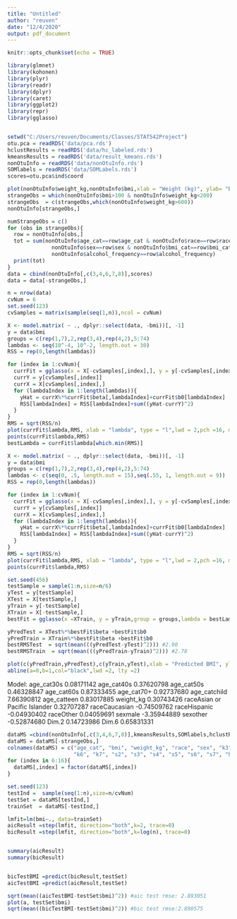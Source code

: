 ```yaml
---
title: "Untitled"
author: "reuven"
date: "12/4/2020"
output: pdf_document
---
```


```r
knitr::opts_chunk$set(echo = TRUE)
```



```r
library(glmnet)
library(kohonen)
library(plyr)
library(readr)
library(dplyr)
library(caret)
library(ggplot2)
library(repr)
library(gglasso)


setwd("C:/Users/reuven/Documents/Classes/STAT542Project")
otu.pca = readRDS('data/pca.rds')
hclustResults = readRDS('data/hc_labeled.rds')
kmeansResults = readRDS('data/result_kmeans.rds')
nonOtuInfo = readRDS('data/nonOtuInfo.rds')
SOMlabels = readRDS('data/SOMLabels.rds')
scores=otu.pca$ind$coord

```




```r
plot(nonOtuInfo$weight_kg,nonOtuInfo$bmi,xlab = "Weight (kg)", ylab= "BMI")
strangeObs = which(nonOtuInfo$bmi>100 & nonOtuInfo$weight_kg<200)
strangeObs  = c(strangeObs,which(nonOtuInfo$weight_kg>600))
nonOtuInfo[strangeObs,]

numStrangeObs = c()
for (obs in strangeObs){
  row = nonOtuInfo[obs,]
  tot = sum(nonOtuInfo$age_cat==row$age_cat & nonOtuInfo$race==row$race & 
              nonOtuInfo$sex==row$sex & nonOtuInfo$bmi_cat==row$bmi_cat & 
              nonOtuInfo$alcohol_frequency==row$alcohol_frequency)
  print(tot)
}
data = cbind(nonOtuInfo[,c(3,4,6,7,8)],scores)
data = data[-strangeObs,]
```

```r
n = nrow(data)
cvNum = 6
set.seed(123)
cvSamples = matrix(sample(seq(1,n)),ncol = cvNum)

X <- model.matrix( ~ ., dplyr::select(data, -bmi))[, -1]
y = data$bmi
groups = c(rep(1,7),2,rep(3,4),rep(4,2),5:74)
lambdas <- seq(10^-4, 10^-2, length.out = 30)
RSS = rep(0,length(lambdas))

for (index in 1:cvNum){
  currFit = gglasso(x = X[-cvSamples[,index],], y = y[-cvSamples[,index]],group = groups,lambda = lambdas)
  currY = y[cvSamples[,index]]
  currX = X[cvSamples[,index],]
  for (lambdaIndex in 1:length(lambdas)){
    yHat = currX%*%currFit$beta[,lambdaIndex]+currFit$b0[lambdaIndex]
    RSS[lambdaIndex] = RSS[lambdaIndex]+sum((yHat-currY)^2)
  }
}
RMS = sqrt(RSS/n)
plot(currFit$lambda,RMS, xlab = "lambda", type = "l",lwd = 2,pch =16, main = "Zoomed In")
points(currFit$lambda,RMS)
bestLambda = currFit$lambda[which.min(RMS)]

```


```r


X <- model.matrix( ~ ., dplyr::select(data, -bmi))[, -1]
y = data$bmi
groups = c(rep(1,7),2,rep(3,4),rep(4,2),5:74)
lambdas <- c(seq(0, .5, length.out = 15),seq(.55, 1, length.out = 9))
RSS = rep(0,length(lambdas))

for (index in 1:cvNum){
  currFit = gglasso(x = X[-cvSamples[,index],], y = y[-cvSamples[,index]],group = groups,lambda = lambdas)
  currY = y[cvSamples[,index]]
  currX = X[cvSamples[,index],]
  for (lambdaIndex in 1:length(lambdas)){
    yHat = currX%*%currFit$beta[,lambdaIndex]+currFit$b0[lambdaIndex]
    RSS[lambdaIndex] = RSS[lambdaIndex]+sum((yHat-currY)^2)
  }
}
RMS = sqrt(RSS/n)
plot(currFit$lambda,RMS, xlab = "lambda", type = "l",lwd = 2,pch =16, main = "Zoomed Out")
points(currFit$lambda,RMS)
```




```r
set.seed(456)
testSample = sample(1:n,size=n/6)
yTest = y[testSample]
XTest = X[testSample,]
yTrain = y[-testSample]
XTrain = X[-testSample,]
bestFit = gglasso(x =XTrain, y = yTrain,group = groups,lambda = bestLambda)

yPredTest = XTest%*%bestFit$beta +bestFit$b0
yPredTrain = XTrain%*%bestFit$beta +bestFit$b0
bestRMSTest  = sqrt(mean(((yPredTest-yTest)^2))) #2.90
bestRMSTrain  = sqrt(mean(((yPredTrain-yTrain)^2))) #2.78


```


```r

plot(c(yPredTrain,yPredTest),c(yTrain,yTest),xlab = "Predicted BMI", ylab="Actual BMI",pch=16,col="green")
abline(a=0,b=1,col="black",lwd =2, lty =2)

```
Model: 
age_cat30s                     0.08171142
age_cat40s                     0.37620798
age_cat50s                     0.46328847
age_cat60s                     0.87333455
age_cat70+                     0.92737680
age_catchild                   7.66390812
age_catteen                    0.83017885
weight_kg                      0.30743426
raceAsian or Pacific Islander  0.32707287
raceCaucasian                 -0.74509762
raceHispanic                  -0.04930402
raceOther                      0.04059691 
sexmale                       -3.35944889
sexother                      -0.52874680
Dim.2                          0.14723986
Dim.6                          0.65831331

```r

dataMS =cbind(nonOtuInfo[,c(3,4,6,7,8)],kmeansResults,SOMlabels,hclustResults[,8])
dataMS = dataMS[-strangeObs,]
colnames(dataMS) = c("age_cat", "bmi", "weight_kg", "race", "sex", "k3", "k4", "k5", 
                     "k6", "k7", "s2", "s3", "s4", "s5", "s6", "s7", "hc")
for (index in 6:16){
  dataMS[,index] = factor(dataMS[,index])
}

set.seed(123)
testInd =  sample(seq(1:n),size=n/cvNum)
testSet = dataMS[testInd,]
trainSet  = dataMS[-testInd,]

lmfit=lm(bmi~., data=trainSet)
aicResult =step(lmfit, direction="both",k=2, trace=0)
bicResult =step(lmfit, direction="both",k=log(n), trace=0)


summary(aicResult)
summary(bicResult)


bicTestBMI =predict(bicResult,testSet)
aicTestBMI =predict(aicResult,testSet)

sqrt(mean((aicTestBMI-testSet$bmi)^2)) #aic test rmse: 2.893051
plot(a, testSet$bmi)
sqrt(mean((bicTestBMI-testSet$bmi)^2)) #bic test rmse:2.890575


```

